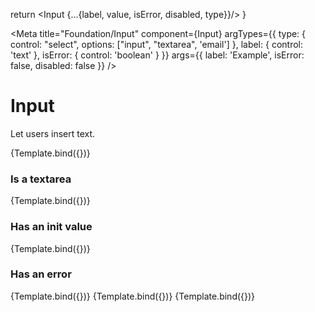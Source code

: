 
  return <Input {...{label, value, isError, disabled, type}}/>
}

<Meta
  title="Foundation/Input"
  component={Input}
  argTypes={{
    type: { control: "select", options: ["input", "textarea", 'email'] },
    label: {
      control: 'text'
    },
    isError: {
      control: 'boolean'
    }
  }} args={{
    label: 'Example',
    isError: false,
    disabled: false
  }}
/>

# Input

Let users insert text.

<Canvas withToolbar>
  <Story name='Basic'>
    {Template.bind({})}
  </Story>
</Canvas>

<Controls />

### __Is a textarea__

<Canvas>
  <Story name="Textarea" args={{type: 'textarea'}}>
    {Template.bind({})}
  </Story>
</Canvas>

### __Has an init value__

<Canvas>
  <Story name="Value" args={{value: 'value'}}>
    {Template.bind({})}
  </Story>
</Canvas>

### __Has an error__

<Canvas>
  <Story name="Error" args={{isError: true}}>
    {Template.bind({})}
  </Story>
</Canvas>

<Canvas>
  <Story name="Error and value" args={{isError: true, value: 'op2'}}>
    {Template.bind({})}
  </Story>
</Canvas>

<Canvas>
  <Story name="Error textarea" args={{isError: true, type: 'textarea'}}>
    {Template.bind({})}
  </Story>
</Canvas>
